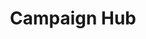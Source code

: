 ---
title: "Campaign Hub"
description: "This section provides information on using Nexus as a campaign administrator. Browse the links below or use the search bar to find answers to your questions."
---